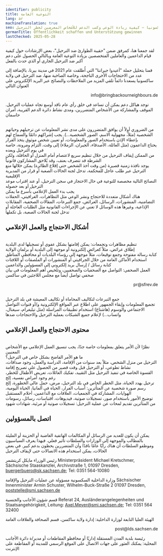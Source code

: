 ```yaml
---
identifier: publicity
title: التوعية العامة
lang: ar
machineTranslation: true
seo: نصائح واستراتيجيات للعمل العام في ساكسونيا – كيفية زيادة الوعي وكسب الدعم للأشخاص المعرضين لخطر الترحيل
germanTitle: Öffentlichkeit schaffen und Unterstützung gewinnen
lastChecked: 2025-05-28
---
```

لقد جمعنا هنا، كمرفق ضمن "حقيبة الطوارئ ضد الترحيل"، بعض الإرشادات حول كيفية قيام الداعمين والعاملين المتخصصين بزيادة التوعية العامة وبالتالي الحصول على دعم أكبر ضد الترحيل الجاري
أو الذي حدث بالفعل

قمنا بتحليل حملة "أعيدوا جيراننا" التي أُطلقت عام 2021 في مدينة بيرنا، بالإضافة إلى عدد من الاحتجاجات الأخرى الناجحة، وخاصة الصاخبة منها، ضد الترحيل في ولاية ساكسونيا
يسعدنا دائماً تلقي المزيد من الملاحظات والنصائح عبر البريد الإلكتروني على العنوان التالي

<p align="right">info@bringbackourneighbours.de</p>

توجد هياكل دعم يمكن أن تساعد في خلق رأي عام ناقد أوسع تجاه عمليات الترحيل. الموقف والمشاركة من الأشخاص المتضررين، ومدى نشاط دائرة الدعم القريبة، أمران حاسمان

<br/> من الضروري أولاً أن يوافق المتضررون على مدى نشر المعلومات عن ترحيلهم وحياتهم الشخصية (مثلاً، مجهولية الاسم، الصور الشخصية…). يجب إشراكهم دائمًا والسماح لهم بإعطاء الإذن باستخدام الصور والمعلومات، أو تعيين شخص موثوق يتخذ القرار
<br/> يحتاج الداعمون (مثل العائلة، الأصدقاء، الجيران، الزملاء) إلى وقت، التزام ومرونة، خاصة في يوم الترحيل وبعده
<br/> من الممكن إيقاف الترحيل من خلال تنظيم سريع لاعتصام أمام المنزل أو الحافلة، ولكن الشرطة قد تتصرف بعنف، وقد يُلاحق المشاركون قانونياً
<br/> يوجد نافذة زمنية قصيرة (من وقت أخذ الشخص حتى إقلاع الطائرة) يمكن خلالها منع الترحيل عبر طلب عاجل للمحكمة، تدخل لجنة الحالات الصعبة أو قرار من المديرية الإقليمية
<br/> النصائح التالية مخصصة للتوعية في حال الاحتجاز في سجن الترحيل، أو عند اقتراب موعد الترحيل أو بعد حصوله
<br/> يجب بدء العمل الإعلامي بأسرع ما يمكن
<br/> هناك أشكال متعددة للاحتجاج ونشر الوعي مثل التظاهرات، الغرافيتي، الحفلات التضامنية، المنشورات، الرسائل، العرائض، جمع التبرعات، المقالات الصحفية، المقابلات الإذاعية، وغيرها
هذه الوسائل لا تغني عن الإجراءات القانونية مثل الطلبات العاجلة أو تدخل لجنة الحالات الصعبة، بل تكملها

## أشكال الاحتجاج والعمل الإعلامي

<br/> تنظيم مظاهرات وتجمعات: يمكن إقامتها بشكل عفوي أو تسجيلها لدى البلدية
<br/> إطلاق عرائض، مثلاً كعرائض إلكترونية أو موجهة إلى البلدية أو برلمان الولاية
<br/> كتابة رسالة مفتوحة وجمع توقيعات، مثلاً موجهة إلى رؤساء البلديات أو محافظي المناطق
<br/> استخدام الأماكن العامة من خلال الجرافيتي أو المنشورات أو الملصقات أو اللافتات
<br/> كتابة رسائل / إرسال بريد إلكتروني إلى المسؤولين والداعمين
<br/> العمل الصحفي: التواصل مع الصحفيات والصحفيين، وتلخيص أهم المعلومات في بيان صحفي
تواصل أيضاً مع مجلس اللاجئين في ساكسن
<p align="right">pr@sfrev.de</p> 

<br/> جمع التبرعات لتكاليف المحاماة أو تكاليف المعيشة في بلد الترحيل
<br/> تجميع المعلومات وإبقاء الجمهور على اطلاع عبر المواقع الإلكترونية و/أو قنوات التواصل الاجتماعي والوسوم (هاشتاغ)
استخدام تطبيقات المراسلة (مثل تيليغرام، سيغنال، واتساب…) لإعلام جميع الشبكات بعملية الترحيل والاحتجاجات ضدها

##  محتوى الاحتجاج والعمل الإعلامي
<br/> نظرًا لأن الأمر يتعلق بمعلومات خاصة جدًا، يجب تنسيق العمل الإعلامي مع الأشخاص المعنيين
<br/> ما هو الأمر الفاضح بشكل خاص في الترحيل؟
<br/> الترحيل من منزل الشخص، مثلاً بعد سنوات من الإقامة، الدراسة والعمل، وجود صداقات، نشاط تطوعي، أو الترحيل قبل وقت قصير من الحصول على تصريح إقامة
<br/> القسوة الخاصة في تنفيذ الترحيل مثل التقييد، تفكيك العائلات، تعريض الأطفال للخطر، رغم وجود أمراض نفسية، إلخ
<br/> ترحيل يهدد الحياة، مثل الخطر الخاص في بلد الترحيل، مرض، حمل عالي الخطورة، إلخ
<br/> رسم صورة شخصية عن المتأثرين: أسباب الفرار، الحياة في ألمانيا، الحياة اليومية، الهوايات، المشاركة في الجمعيات، العلاقات مع الداعمين، أحلام المستقبل
<br/> توضيح الأمور باستخدام صور، تسجيلات صوتية، فيديوهات، اقتباسات، رسائل، رسومات من المتأثرين
تقديم لمحات عن عملية الترحيل: تسجيلات صوتية أو مرئية، شهادات شهود

## اتصل بالمسؤولين
<br/> يمكن أن يكون للعديد من الرسائل أو المكالمات الهاتفية الغاضبة أو الحزينة أو المليئة بالمطالب والموجهة إلى الوزارات والسلطات تأثير فعلي. فبهذا يعرف السياسيون وموظفو السلطات أن هناك رأيًا
عامًا ناقدًا وأن المتضررين يحظون بدعم كبير. في بعض الحالات، يمكن استخدام هذه الاتصالات حتى لإيقاف الترحيل

ﺭﺋﻴﺲ ﺍﻟﻮﺯﺭﺍﺀ ﻣﺎﻳﻜﻞ ﻛﺮﻳﺘﺸﻤﺮ
Ministerpräsident Michael Kretschmer, Sächsische Staaskanzlei, Archivstraße 1, 01097 Dresden, buergerbuero@sk.sachsen.de; Tel: 0351 564-10080

ﻭﺯﺍﺭﺓ ﺍﻟﺪﺍﺧﻠﻴﺔ ﺍﻟﺴﻜﺴﻮﻧﻴﺔ ﻣﺴﺆﻭﻟﺔ ﻋﻦ ﻋﻤﻠﻴﺎﺕ ﺍﻟﺘﺮﺣﻴﻞ ﻭﺍﻹﻗﺎﻣﺔ
Sächsischer Innenminister Armin Schuster, Wilhelm-Buck-Straße 2 01097 Dresden, poststelle@smi.sachsen.de

قسم شؤون الأجانب والجنسية
Referat 24, Ausländerangelegenheiten und Staatsangehörigkeit, Leitung: Axel.Meyer@smi.sachsen.de; Tel: 0351 564 32400

الهيئة العليا التابعة لوزارة الداخلية: إدارة ولاية ساكسن، قسم الصحافة والعلاقات العامة
<p align="right">post@lds.sachsen.de</p>

رئيسة بلدية المدن المستقلة إداريًا أو محافظو المقاطعات أو مدير/ة دائرة الأجانب المحلية: يمكنك العثور على جهات الاتصال على الموقع الرسمي للمدينة أو المقاطعة على الإنترنت


